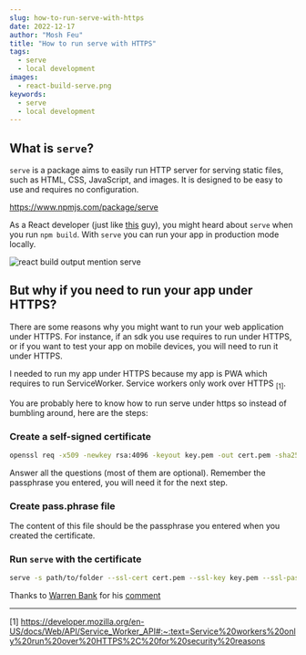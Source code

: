 ```yaml
---
slug: how-to-run-serve-with-https
date: 2022-12-17
author: "Mosh Feu"
title: "How to run serve with HTTPS"
tags:
  - serve
  - local development
images:
  - react-build-serve.png
keywords:
  - serve
  - local development
---
```


## What is `serve`?

`serve` is a package aims to easily run HTTP server for serving static files, such as HTML, CSS, JavaScript, and images. It is designed to be easy to use and requires no configuration.

https://www.npmjs.com/package/serve

As a React developer (just like [this](https://stackoverflow.com/q/49341084/863110) guy), you might heard about `serve` when you run `npm build`.
With `serve` you can run your app in production mode locally.

<img src="react-build-serve.png" alt="react build output mention serve" />

## But why if you need to run your app under HTTPS?

There are some reasons why you might want to run your web application under HTTPS. For instance, if an sdk you use requires to run under HTTPS, or if you want to test your app on mobile devices, you will need to run it under HTTPS.

I needed to run my app under HTTPS because my app is PWA which requires to run ServiceWorker. Service workers only work over HTTPS <sub>[1]</sub>.

You are probably here to know how to run serve under https so instead of bumbling around, here are the steps:

### Create a self-signed certificate

```bash
openssl req -x509 -newkey rsa:4096 -keyout key.pem -out cert.pem -sha256 -days 365
```

Answer all the questions (most of them are optional). Remember the passphrase you entered, you will need it for the next step.

### Create pass.phrase file

The content of this file should be the passphrase you entered when you created the certificate.

### Run `serve` with the certificate

```bash
serve -s path/to/folder --ssl-cert cert.pem --ssl-key key.pem --ssl-pass pass.phrase
```

Thanks to [Warren Bank](https://github.com/warren-bank) for his [comment](https://github.com/vercel/serve/issues/614#issuecomment-1041177815)

----------------------------------------

  [1] https://developer.mozilla.org/en-US/docs/Web/API/Service_Worker_API#:~:text=Service%20workers%20only%20run%20over%20HTTPS%2C%20for%20security%20reasons
